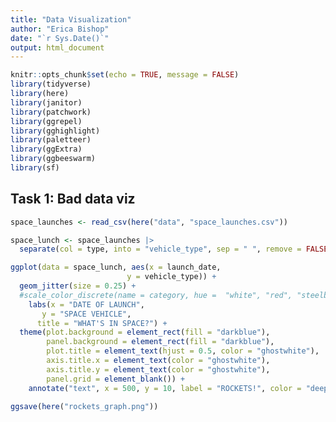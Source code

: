 ```yaml
---
title: "Data Visualization"
author: "Erica Bishop"
date: "`r Sys.Date()`"
output: html_document
---
```


```r
knitr::opts_chunk$set(echo = TRUE, message = FALSE)
library(tidyverse)
library(here)
library(janitor)
library(patchwork)
library(ggrepel)
library(gghighlight)
library(paletteer)
library(ggExtra)
library(ggbeeswarm)
library(sf)
```

## Task 1: Bad data viz

```r
space_launches <- read_csv(here("data", "space_launches.csv"))

```

```r
space_lunch <- space_launches |> 
  separate(col = type, into = "vehicle_type", sep = " ", remove = FALSE)

ggplot(data = space_lunch, aes(x = launch_date,
                          y = vehicle_type)) +
  geom_jitter(size = 0.25) +
  #scale_color_discrete(name = category, hue =  "white", "red", "steelblue3") +
    labs(x = "DATE OF LAUNCH",
       y = "SPACE VEHICLE",
      title = "WHAT'S IN SPACE?") +
  theme(plot.background = element_rect(fill = "darkblue"),
        panel.background = element_rect(fill = "darkblue"),
        plot.title = element_text(hjust = 0.5, color = "ghostwhite"),
        axis.title.x = element_text(color = "ghostwhite"),
        axis.title.y = element_text(color = "ghostwhite"),
        panel.grid = element_blank()) +
    annotate("text", x = 500, y = 10, label = "ROCKETS!", color = "deeppink")

```
```r
ggsave(here("rockets_graph.png"))
```









